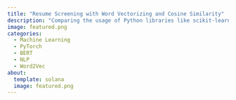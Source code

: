 ```yaml
---
title: "Resume Screening with Word Vectorizing and Cosine Similarity"
description: "Comparing the usage of Python libraries like scikit-learn, BERT, Word2Vec for vectorization of word embeddings and cosine similarity in resume screening. In progress for a fall capstone project."
image: featured.png
categories:
  - Machine Learning
  - PyTorch
  - BERT
  - NLP
  - Word2Vec
about:
  template: solana
  image: featured.png
---
```


